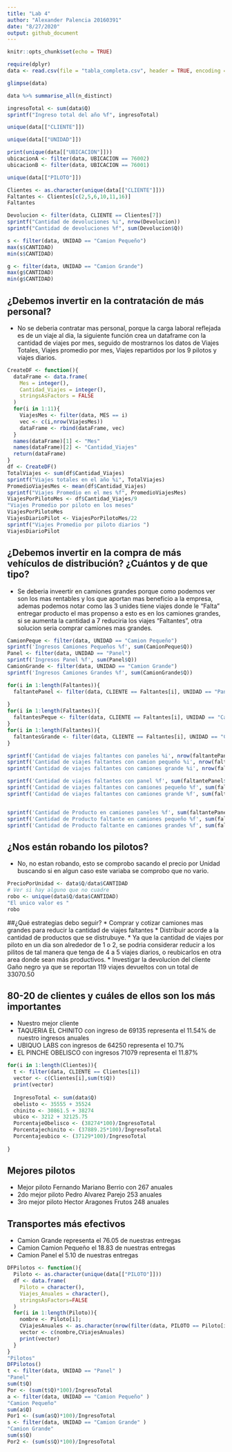 ```yaml
---
title: "Lab 4"
author: "Alexander Palencia 20160391"
date: "8/27/2020"
output: github_document
---
```


```r
knitr::opts_chunk$set(echo = TRUE)
```


```r
require(dplyr)
data <- read.csv(file = "tabla_completa.csv", header = TRUE, encoding = "latin1")
```


```r
glimpse(data)
```



```r
data %>% summarise_all(n_distinct)
```

```r
ingresoTotal <- sum(data$Q)
sprintf("Ingreso total del año %f", ingresoTotal)
```

```r
unique(data[["CLIENTE"]])
```

```r
unique(data[["UNIDAD"]])
```

```r
print(unique(data[["UBICACION"]]))
ubicacionA <- filter(data, UBICACION == 76002)
ubicacionB <- filter(data, UBICACION == 76001)

```

```r
unique(data[["PILOTO"]])
```

```r
Clientes <- as.character(unique(data[["CLIENTE"]]))
Faltantes <- Clientes[c(2,5,6,10,11,16)]
Faltantes

```

```r
Devolucion <- filter(data, CLIENTE == Clientes[7])
sprintf("Cantidad de devoluciones %i", nrow(Devolucion))
sprintf("Cantidad de devoluciones %f", sum(Devolucion$Q))
```

```r
s <- filter(data, UNIDAD == "Camion Pequeño")
max(s$CANTIDAD)
min(s$CANTIDAD)
```


```r
g <- filter(data, UNIDAD == "Camion Grande")
max(g$CANTIDAD)
min(g$CANTIDAD)
```


## ¿Debemos invertir en la contratación de más personal? 
* No se deberia contratar mas personal, porque la carga laboral reflejada es de un viaje al dia, la siguiente función crea un dataframe con la cantidad de viajes por mes, seguido de mostrarnos los datos de Viajes Totales, Viajes promedio por mes, Viajes repartidos por los 9 pilotos y viajes diarios.

```r
CreateDF <- function(){
  dataFrame <- data.frame(
    Mes = integer(),
    Cantidad_Viajes = integer(),
    stringsAsFactors = FALSE
  )
  for(i in 1:11){
    ViajesMes <- filter(data, MES == i)
    vec <- c(i,nrow(ViajesMes))
    dataFrame <- rbind(dataFrame, vec)
  }
  names(dataFrame)[1] <- "Mes"
  names(dataFrame)[2] <- "Cantidad_Viajes"
  return(dataFrame)
}
df <- CreateDF()
TotalViajes <- sum(df$Cantidad_Viajes)
sprintf("Viajes totales en el año %i", TotalViajes)
PromedioViajesMes <- mean(df$Cantidad_Viajes)
sprintf("Viajes Promedio en el mes %f", PromedioViajesMes)
ViajesPorPilotoMes <- df$Cantidad_Viajes/9
"Viajes Promedio por piloto en los meses"
ViajesPorPilotoMes
ViajesDiarioPilot <- ViajesPorPilotoMes/22
sprintf("Viajes Promedio por piloto diarios ")
ViajesDiarioPilot
```



## ¿Debemos invertir en la compra de más vehículos de distribución? ¿Cuántos y de que tipo?
* Se deberia inveertir en camiones grandes porque como podemos ver son los mas rentables y los que aportan mas beneficio a la empresa, ademas podemos notar como las 3 unides tiene viajes donde le "Falta" entregar producto el mas propenso a esto es en los camiones grandes, si se aumenta la cantidad a 7 reduciria los viajes "Faltantes", otra solucion seria comprar camiones mas grandes.

```r
CamionPeque <- filter(data, UNIDAD == "Camion Pequeño")
sprintf('Ingresos Camiones Pequeños %f', sum(CamionPeque$Q))
Panel <- filter(data, UNIDAD == "Panel")
sprintf('Ingresos Panel %f', sum(Panel$Q))
CamionGrande <- filter(data, UNIDAD == "Camion Grande")
sprintf('Ingresos Camiones Grandes %f', sum(CamionGrande$Q))

for(i in 1:length(Faltantes)){
  faltantePanel <- filter(data, CLIENTE == Faltantes[i], UNIDAD == "Panel" )
  
}
for(i in 1:length(Faltantes)){
  faltantesPeque <- filter(data, CLIENTE == Faltantes[i], UNIDAD == "Camion Pequeño" )
}
for(i in 1:length(Faltantes)){
  faltantesGrande <- filter(data, CLIENTE == Faltantes[i], UNIDAD == "Camion Grande" )
}

sprintf('Cantidad de viajes faltantes con paneles %i', nrow(faltantePanel))
sprintf('Cantidad de viajes faltantes con camion pequeño %i', nrow(faltantesPeque))
sprintf('Cantidad de viajes faltantes con camiones grande %i', nrow(faltantePanel))

sprintf('Cantidad de viajes faltantes con panel %f', sum(faltantePanel$Q))
sprintf('Cantidad de viajes faltantes con camiones pequeño %f', sum(faltantesPeque$Q))
sprintf('Cantidad de viajes faltantes con camiones grande %f', sum(faltantesGrande$Q))


sprintf('Cantidad de Producto en camiones paneles %f', sum(faltantePanel$CANTIDAD))
sprintf('Cantidad de Producto faltante en camiones pequeño %f', sum(faltantesPeque$Q))
sprintf('Cantidad de Producto faltante en camiones grandes %f', sum(faltantesPeque$Q))


```
## ¿Nos están robando los pilotos?
* No, no estan robando, esto se comprobo sacando el precio por Unidad buscando si en algun caso este variaba se comprobo que no vario.

```r
PrecioPorUnidad <- data$Q/data$CANTIDAD
# Ver si hay alguno que no cuadre
robo <- unique(data$Q/data$CANTIDAD)
"El unico valor es "
robo
```

##¿Qué estrategias debo seguir?
* Comprar y cotizar camiones mas grandes para reducir la cantidad de viajes faltantes
* Distribuir acorde a la cantidad de productos que se distrubuye.
* Ya que la cantidad de viajes por piloto en un dia son alrededor de 1 o 2, se podria considerar reducir a los pilitos de tal manera que tenga de 4 a 5 viajes diarios, o reubicarlos en otra area donde sean más productivos.
* Investigar la devolucion del cliente Gaño negro ya que se reportan 119 viajes devueltos con un total de 33070.50



## 80-20 de clientes y cuáles de ellos son los más importantes
* Nuestro mejor cliente
* TAQUERIA EL CHINITO con ingreso de 69135 representa el 11.54% de nuestro ingresos anuales
* UBIQUO LABS con ingresos de 64250 representa el 10.7%
* EL PINCHE OBELISCO con ingresos 71079 representa el 11.87%
```r

for(i in 1:length(Clientes)){
  t <- filter(data, CLIENTE == Clientes[i])
  vector <- c(Clientes[i],sum(t$Q))
  print(vector)
  
  IngresoTotal <- sum(data$Q)
  obelisto <- 35555 + 35524
  chinito <- 30861.5 + 38274
  ubico <- 3212 + 32125.75
  PorcentajeObelisco <- (38274*100)/IngresoTotal
  Porcentajechinito <- (37889.25*100)/IngresoTotal
  Porcentajeubico <- (37129*100)/IngresoTotal
  
}

```

## Mejores pilotos
* Mejor piloto Fernando Mariano Berrio con 267 anuales
* 2do mejor piloto Pedro Alvarez Parejo 253 anuales 
* 3ro mejor piloto Hector Aragones Frutos 248 anuales


## Transportes más efectivos
* Camion Grande representa el 76.05 de nuestras entregas
* Camion Camion Pequeño el 18.83 de nuestras entregas
* Camion Panel el 5.10 de nuestras entregas

```r
DFPilotos <- function(){
  Piloto <- as.character(unique(data[["PILOTO"]]))
  df <- data.frame(
    Piloto = character(),
    Viajes_Anuales = character(),
    stringsAsFactors=FALSE
  )
  for(i in 1:length(Piloto)){
    nombre <- Piloto[i];
    CViajesAnuales <- as.character(nrow(filter(data, PILOTO == Piloto[i])))
    vector <- c(nombre,CViajesAnuales)
    print(vector)
  }
}
"Pilotos"
DFPilotos()
t <- filter(data, UNIDAD == "Panel" )
"Panel"
sum(t$Q)
Por <- (sum(t$Q)*100)/IngresoTotal
a <- filter(data, UNIDAD == "Camion Pequeño" )
"Camion Pequeño"
sum(a$Q)
Por1 <- (sum(a$Q)*100)/IngresoTotal
s <- filter(data, UNIDAD == "Camion Grande" )
"Camion Grande"
sum(s$Q)
Por2 <- (sum(s$Q)*100)/IngresoTotal

```








